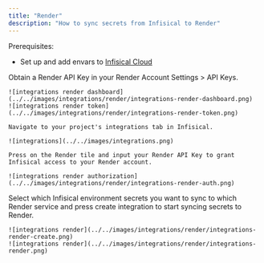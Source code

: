 ```yaml
---
title: "Render"
description: "How to sync secrets from Infisical to Render"
---
```


Prerequisites:

- Set up and add envars to [Infisical Cloud](https://app.infisical.com)

<Steps>
  <Step title="Authorize Infisical for Render">
    Obtain a Render API Key in your Render Account Settings > API Keys.

    ![integrations render dashboard](../../images/integrations/render/integrations-render-dashboard.png)
    ![integrations render token](../../images/integrations/render/integrations-render-token.png)

    Navigate to your project's integrations tab in Infisical.

    ![integrations](../../images/integrations.png)

    Press on the Render tile and input your Render API Key to grant Infisical access to your Render account.

    ![integrations render authorization](../../images/integrations/render/integrations-render-auth.png)

  </Step>
  <Step title="Start integration">
    Select which Infisical environment secrets you want to sync to which Render service and press create integration to start syncing secrets to Render.

    ![integrations render](../../images/integrations/render/integrations-render-create.png)
    ![integrations render](../../images/integrations/render/integrations-render.png)
  </Step>
</Steps>